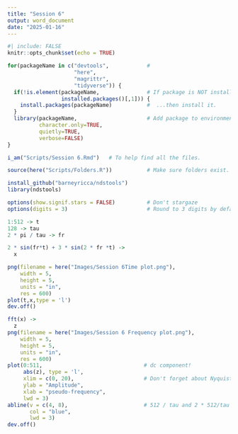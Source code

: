 ```yaml
---
title: "Session 6"
output: word_document
date: "2025-01-16"
---
```


```r
#| include: FALSE
knitr::opts_chunk$set(echo = TRUE)

for(packageName in c("devtools",            # 
                     "here",
                     "magrittr",
                     "tidyverse")) {
  if(!is.element(packageName,               # If package is NOT installed...
                 installed.packages()[,1])) {
    install.packages(packageName)           #  ...then install it.
  }
  library(packageName,                      # Add package to environment
          character.only=TRUE,
          quietly=TRUE,
          verbose=FALSE)
}

i_am("Scripts/Session 6.Rmd")   # To help find all the files.

source(here("Scripts/Folders.R"))           # Make sure folders exist.

install_github("barneyricca/ndstools")
library(ndstools)

options(show.signif.stars = FALSE)          # Don't stargaze
options(digits = 3)                         # Round to 3 digits by default
```

```r
1:512 -> t
128 -> tau
2 * pi / tau -> fr

2 * sin(fr*t) + 3 * sin(2 * fr *t) ->
  x

png(filename = here("Images/Session 6Time plot.png"),
    width = 5,
    height = 5,
    units = "in",
    res = 600)
plot(t,x,type = 'l')
dev.off()
```
```r
fft(x) ->
  z
png(filename = here("Images/Session 6 Frequency plot.png"),
    width = 5,
    height = 5,
    units = "in",
    res = 600)
plot(0:511,                                # dc component!
     abs(z), type = 'l',
     xlim = c(0, 20),                      # Don't forget about Nyquist.
     ylab = "Amplitude",
     xlab = "pseudo-frequency",
     lwd = 3)
abline(v = c(4, 8),                        # 512 / tau and 2 * 512/tau
       col = "blue",
       lwd = 3)
dev.off()
```


